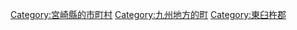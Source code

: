 {{Commonscat|Kadogawa, Miyazaki}}
{{Catmore}}

{{DEFAULTSORT:Kadogawa}}
[[Category:宮崎縣的市町村|Category:宮崎縣的市町村]]
[[Category:九州地方的町|Category:九州地方的町]]
[[Category:東臼杵郡|Category:東臼杵郡]]